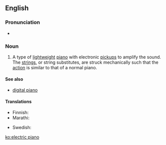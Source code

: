 ==English==
{{wikipedia}}

===Pronunciation===
* {{IPA|/ə.ˈlɛk.tɹɪk ˈpjænoʊ/}}

===Noun===
{{en-noun|head=[[electric]] [[piano]]}}

# {{context|musical instruments|lang=en}} A type of [[lightweight]] [[piano]] with electronic [[pickup]]s to amplify the sound. The [[string]]s, or string substitutes, are struck mechanically such that the [[action]] is similar to that of a normal piano.

====See also====
* [[digital piano]]

====Translations====
{{trans-top|an instrument}}
* Finnish: {{t-|fi|sähköpiano}}
* Marathi: {{t-|mr|विद्युत पियानो|m|tr=vidyuta piyāno|sc=Deva}}
{{trans-mid}}
* Swedish: {{t-|sv|elpiano|n}}
{{trans-bottom}}

[[ko:electric piano]]